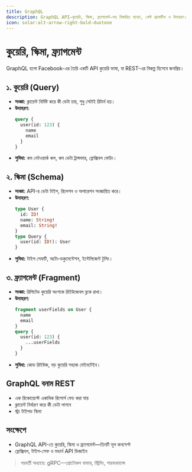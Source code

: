 ```yaml
---
title: GraphQL
description: GraphQL API—কুয়েরি, স্কিমা, ফ্র্যাগমেন্ট—সহ বিস্তারিত ব্যাখ্যা, বেস্ট প্র্যাকটিস ও উদাহরণ।
icon: solar:alt-arrow-right-bold-duotone
---
```


# কুয়েরি, স্কিমা, ফ্র্যাগমেন্ট

GraphQL হলো Facebook-এর তৈরি একটি API কুয়েরি ভাষা, যা REST-এর বিকল্প হিসেবে জনপ্রিয়।

## ১. কুয়েরি (Query)
- **সংজ্ঞা:** ক্লায়েন্ট নির্দিষ্ট করে কী ডেটা চায়, শুধু সেটাই রিটার্ন হয়।
- **উদাহরণ:**
    ```graphql
    query {
      user(id: 123) {
        name
        email
      }
    }
    ```
- **সুবিধা:** কম নেটওয়ার্ক কল, কম ডেটা ট্রান্সফার, ফ্লেক্সিবল ফেচিং।

## ২. স্কিমা (Schema)
- **সংজ্ঞা:** API-র ডেটা টাইপ, রিলেশন ও অপারেশন সংজ্ঞায়িত করে।
- **উদাহরণ:**
    ```graphql
    type User {
      id: ID!
      name: String!
      email: String!
    }
    type Query {
      user(id: ID!): User
    }
    ```
- **সুবিধা:** টাইপ সেফটি, অটো-ডকুমেন্টেশন, ইন্টেলিজেন্ট টুলিং।

## ৩. ফ্র্যাগমেন্ট (Fragment)
- **সংজ্ঞা:** রিপিটেড কুয়েরি অংশকে রিইউজেবল ব্লকে রাখা।
- **উদাহরণ:**
    ```graphql
    fragment userFields on User {
      name
      email
    }
    query {
      user(id: 123) {
        ...userFields
      }
    }
    ```
- **সুবিধা:** কোড রিইউজ, বড় কুয়েরি সহজে মেইনটেইন।

## GraphQL বনাম REST
- এক রিকোয়েস্টে একাধিক রিসোর্স ফেচ করা যায়
- ক্লায়েন্ট নির্ধারণ করে কী ডেটা লাগবে
- স্ট্রং টাইপড স্কিমা

## সংক্ষেপে
- GraphQL API-তে কুয়েরি, স্কিমা ও ফ্র্যাগমেন্ট—তিনটি মূল কনসেপ্ট
- ফ্লেক্সিবল, টাইপ-সেফ ও মডার্ন API ডিজাইন

> পরবর্তী অধ্যায়ে: gRPC—প্রোটোকল বাফার, স্ট্রিমিং, পারফরম্যান্স
